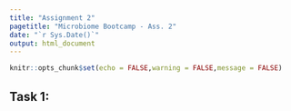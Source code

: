 ```yaml
---
title: "Assignment 2"
pagetitle: "Microbiome Bootcamp - Ass. 2"
date: "`r Sys.Date()`"
output: html_document
---
```


```r
knitr::opts_chunk$set(echo = FALSE,warning = FALSE,message = FALSE)
```

## Task 1: 
